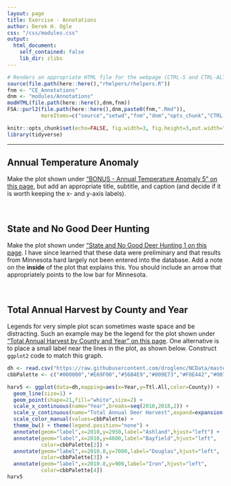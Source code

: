 ```yaml
---
layout: page
title: Exercise - Annotations
author: Derek H. Ogle
css: "/css/modules.css"
output:
  html_document:
    self_contained: false
    lib_dir: zlibs
---
```


```r
# Renders an appropriate HTML file for the webpage (CTRL-S and CTRL-ALT-C)
source(file.path(here::here(),"rhelpers/rhelpers.R"))
fnm <- "CE_Annotations"
dnm <- "modules/Annotations"
modHTML(file.path(here::here(),dnm,fnm))
FSA::purl2(file.path(here::here(),dnm,paste0(fnm,".Rmd")),
           moreItems=c("source","setwd","fnm","dnm","opts_chunk","CTRL-S"))
```
```r
knitr::opts_chunk$set(echo=FALSE, fig.width=3, fig.height=3,out.width="60%")
library(tidyverse)
```

----

## Annual Temperature Anomaly
Make the plot shown under ["BONUS - Annual Temperature Anomaly 5" on this page](https://derekogle.com/NCGraphing/modules/Intro2/CE_Temperature.html#bonus-annual-temperature-anomaly-5), but add an appropriate title, subtitle, and caption (and decide if it is worth keeping the x- and y-axis labels).

&nbsp;

## State and No Good Deer Hunting
Make the plot shown under ["State and No Good Deer Hunting 1 on this page](https://derekogle.com/NCGraphing/modules/Univariate_Groups/CE_Wolves.html#state-and-no-good-deer-hunting-1). I have since learned that these data were preliminary and that results from Minnesota hard largely not been entered into the database. Add a note on the **inside** of the plot that explains this. You should include an arrow that appropriately points to the low bar for Minnesota.

&nbsp;

## Total Annual Harvest by County and Year
Legends for very simple plot scan sometimes waste space and be distracting. Such an example may be the legend for the plot shown under ["Total Annual Harvest by County and Year" on this page](https://derekogle.com/NCGraphing/modules/Means/CE_DeerHarvest.html#total-annual-harvest-by-county-and-year). One alternative is to place a small label near the lines in the plot, as shown below. Construct `ggplot2` code to match this graph.

```r
dh <- read.csv("https://raw.githubusercontent.com/droglenc/NCData/master/DeerHarvest.csv")
cbbPalette <- c("#000000","#E69F00","#56B4E9","#009E73","#F0E442","#0072B2","#D55E00","#CC79A7")

harv5 <- ggplot(data=dh,mapping=aes(x=Year,y=Ttl.All,color=County)) +
  geom_line(size=1) +
  geom_point(shape=21,fill="white",size=2) +
  scale_x_continuous(name="Year",breaks=seq(2010,2018,2)) +
  scale_y_continuous(name="Total Annual Deer Harvest",expand=expansion(mult=0),limits=c(0,8000)) +
  scale_color_manual(values=cbbPalette) +
  theme_bw() + theme(legend.position="none") +
  annotate(geom="label",x=2010,y=2950,label="Ashland",hjust="left") +
  annotate(geom="label",x=2010,y=4600,label="Bayfield",hjust="left",
           color=cbbPalette[2]) +
  annotate(geom="label",x=2010.8,y=7000,label="Douglas",hjust="left",
           color=cbbPalette[3]) +
  annotate(geom="label",x=2010.8,y=900,label="Iron",hjust="left",
           color=cbbPalette[4])
harv5
```

